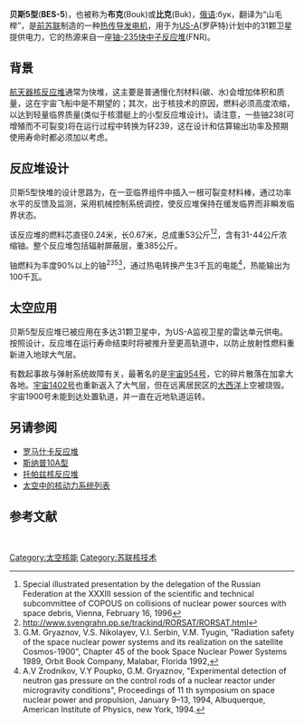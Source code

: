 {{Infobox nuclear reactor
| name        = 贝斯5型反应堆
| image       =Cosmos-954 Reactor.png
| image_size  =
| caption     = 贝斯5型反应堆 
| location    =
| coordinates = <!-- Use {{coord}} -->
| concept     = 未知
| generation  = 实验型
| reactor_line=
| type_label  =
| type        = <!-- Fertile material (if applicable, e.g. Th233) -->
| status      = ~29台在地球轨道上
| fuel_type = U235
| fuel_state  = 37根实心圆柱体
| spectrum_description    = [[快堆|快堆]]
| control     = 六根含氢化锂的碳化铍杆
| reflector   = [[铍|铍]]
| coolant     = [[钠钾合金|钠钾合金]] 
| moderator   = <!-- Primary moderator (light water, graphite, etc.) -->
| electric    = 1.3-5千瓦
| thermal     = 100千瓦
| use         =  [[间谍卫星|罗萨特系列海洋监视卫星]]
| website     =  <!-- {{URL|example.com}} -->
}}
'''贝斯5型'''('''BES-5''')，也被称为'''布克'''(Bouk)或'''比克'''(Buk)，[[俄语|俄语]]:бук，翻译为“山毛榉”，是[[前苏联|前苏联]]制造的一种[[热传导发电机|热传导发电机]]，用于为[[US-A|US-A]](罗萨特)计划中的31颗卫星提供电力，它的热源来自一座[[铀-235|铀-235]][[快堆|快中子反应堆]](FNR)。

==背景==
[[太空核能|航天器核反应堆]]通常为快堆，这主要是普通慢化剂材料(碳、水)会增加体积和质量，这在宇宙飞船中是不期望的；其次，出于核技术的原因，燃料必须高度浓缩，以达到轻量临界质量(类似于核潜艇上的小型反应堆设计)。请注意，一些铀238(可增殖而不可裂变)将在运行过程中转换为钚239，这在设计和估算输出功率及预期使用寿命时都必须加以考虑。
==反应堆设计==
贝斯5型快堆的设计思路为，在一亚临界组件中插入一根可裂变材料棒，通过功率水平的反馈及监测，采用机械控制系统调控，使反应堆保持在缓发临界而非瞬发临界状态。

该反应堆的燃料芯直径0.24米，长0.67米，总成重53公斤<ref>Special illustrated presentation by the delegation of the Russian Federation at the XXXIII session of the scientific and technical subcommittee of COPOUS on collisions of nuclear power sources with space debris, Vienna, February 16, 1996</ref><ref>http://www.svengrahn.pp.se/trackind/RORSAT/RORSAT.html</ref>，含有31-44公斤浓缩铀。整个反应堆包括辐射屏蔽层，重385公斤。

铀燃料为丰度90%以上的铀<sup>235</sup><ref>G.M. Gryaznov, V.S. Nikolayev, V.I. Serbin, V.M. Tyugin, "Radiation safety of the space nuclear power systems and its realization on the satellite Cosmos-1900", Chapter 45 of the book Space Nuclear Power Systems 1989, Orbit Book Company, Malabar, Florida 1992,</ref>，通过热电转换产生3千瓦的电能<ref>A.V Zrodnikov, V.Y Poupko, G.M. Gryaznov, "Experimental detection of neutron gas pressure on the control rods of a nuclear reactor under microgravity conditions", Proceedings of 11 th symposium on space nuclear power and propulsion, January 9–13, 1994, Albuquerque, American Institute of Physics, new York, 1994.</ref>，热能输出为100千瓦。
==太空应用==
贝斯5型反应堆已被应用在多达31颗卫星中，为US-A监视卫星的雷达单元供电。按照设计，反应堆在运行寿命结束时将被推升至更高轨道中，以防止放射性燃料重新进入地球大气层。

有数起事故与弹射系统故障有关，最著名的是[[宇宙954号|宇宙954号]]，它的碎片散落在加拿大各地。[[宇宙1402号|宇宙1402号]]也重新返入了大气层，但在远离居民区的[[大西洋|大西洋]]上空被烧毁。宇宙1900号未能到达处置轨道，并一直在近地轨道运转。
== 另请参阅==
*[[罗马什卡反应堆|罗马什卡反应堆]]
*[[斯纳普10A型|斯纳普10A型]]
*[[托帕兹核反应堆|托帕兹核反应堆]]
*[[太空中的核动力系统列表|太空中的核动力系统列表]]
== 参考文献 ==
{{Reflist}}
 
[[Category:太空核能|Category:太空核能]]
[[Category:苏联核技术|Category:苏联核技术]]